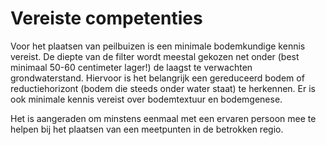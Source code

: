 # Vereiste competenties

```{=html}
<!--
Omschrijving van de basiskennis (bv. kennis van bepaalde soorten) en vaardigheden (bv. bepaalde apparatuur kunnen bedienen), die de gebruiker van het protocol moet hebben om het protocol op een gepaste manier te kunnen uitvoeren.
Eventueel kan er verwezen worden naar bepaalde opleidingen.
-->
```
Voor het plaatsen van peilbuizen is een minimale bodemkundige kennis vereist.
De diepte van de filter wordt meestal gekozen net onder (best minimaal 50-60 centimeter lager!) de laagst te verwachten grondwaterstand.
Hiervoor is het belangrijk een gereduceerd bodem of reductiehorizont (bodem die steeds onder water staat) te herkennen.
Er is ook minimale kennis vereist over bodemtextuur en bodemgenese.

Het is aangeraden om minstens eenmaal met een ervaren persoon mee te helpen bij het plaatsen van een meetpunten in de betrokken regio.

